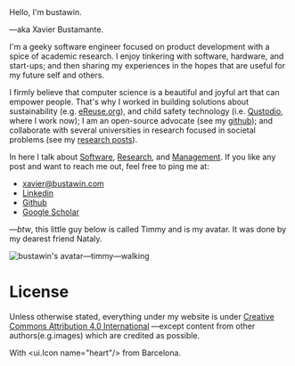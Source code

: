 
<div>
  <div className="lead">Hello, I'm bustawin.</div>
  <p>—aka Xavier Bustamante.</p>
</div>

I'm a geeky software engineer focused on product development with
a spice of academic research. I enjoy tinkering with software, hardware, and start-ups;
and then sharing my experiences in the hopes that are useful for my future self and others.

I firmly believe that computer science is a beautiful and joyful art that can empower people. That's
why I worked in building solutions about sustainability (e.g. [eReuse.org](https://www.ereuse.org)), and child safety technology (i.e. [Qustodio](https://www.qustodio.com), where I work now);
I am an open-source advocate (see my [github](https://github.com/bustawin/)); and collaborate with several universities
in research focused in societal problems (see my [research posts](/research)).

In here I talk about [Software](/software), [Research](/research), and [Management](/manage).
If you like any post and want to reach me out, feel free to ping me at:

<ul className="list-unstyled">
  <li>
    <ui.Icon name="envelope" className="me-2" />
    <a href="mailto:xavier@bustawin.com">xavier@bustawin.com</a>
  </li>
  <li>
    <ui.Icon name="linkedin" className="me-2" />
    <a href="http://linkedin.com/in/bustawin/">Linkedin</a>
  </li>
  <li>
    <ui.Icon name="github" className="me-2" />
    <a href="https://github.com/bustawin/">Github</a>
  </li>
  <li>
    <ui.Icon name="bank2" className="me-2" />
    <a href="https://scholar.google.com/citations?user=WwvhOx4AAAAJ">Google Scholar</a>
  </li>
</ul>

—*btw*, this little guy below is called Timmy and is my avatar. It was done by my
dearest friend Nataly.

![bustawin's avatar—timmy—walking](_about/timmy-walk.gif "bustawin's avatar")

# License

Unless otherwise stated, everything under my website is under [Creative Commons Attribution 4.0 International](https://creativecommons.org/licenses/by/4.0/)
—except content from other authors(e.g.images) which are credited as possible.

With <ui.Icon name="heart"/> from Barcelona.